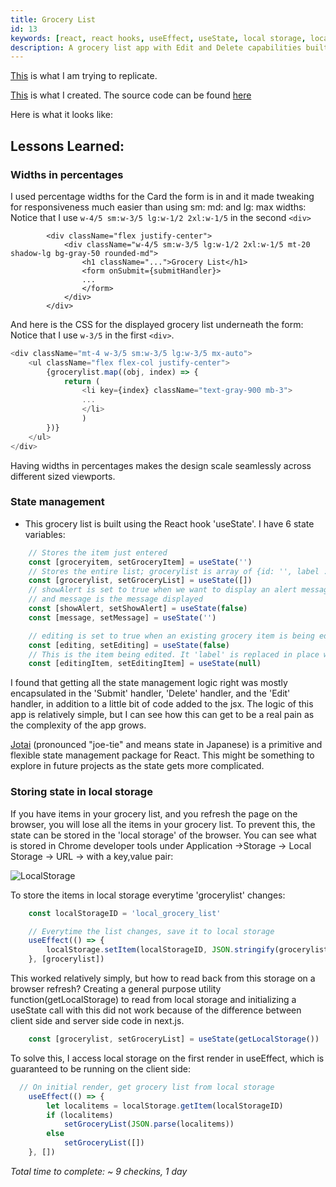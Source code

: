 ```yaml
---
title: Grocery List 
id: 13
keywords: [react, react hooks, useEffect, useState, local storage, localstorage, next.js, nextjs, state management, form, forms]
description: A grocery list app with Edit and Delete capabilities built using react hooks on next.js
---
```

[This](https://react-projects-10-grocery-bud.netlify.app/) is what I am trying to replicate. 

[This](/grocery) is what I created. The source code can be found [here](https://github.com/pramam/nextjs-reactprojects/tree/main/components/13-GroceryList)

Here is what it looks like:
<div className="min-h-screen bg-gradient-to-tr from-yellow-500 via-red-600 to-yellow-500">
    <GroceryList />
</div>

## Lessons Learned:


### Widths in percentages

I used percentage widths for the Card the form is in and it made tweaking for responsiveness much easier than using sm: md: and lg: max widths:
Notice that I use `w-4/5 sm:w-3/5 lg:w-1/2 2xl:w-1/5` in the second `<div>`

```tsx
        <div className="flex justify-center">
            <div className="w-4/5 sm:w-3/5 lg:w-1/2 2xl:w-1/5 mt-20 shadow-lg bg-gray-50 rounded-md">
                <h1 className="...">Grocery List</h1>
                <form onSubmit={submitHandler}>
                ...
                </form>
            </div>
        </div>
```

And here is the CSS for the displayed grocery list underneath the form:
Notice that I use `w-3/5` in the first `<div>`.

```typescript
<div className="mt-4 w-3/5 sm:w-3/5 lg:w-3/5 mx-auto">
    <ul className="flex flex-col justify-center">
        {grocerylist.map((obj, index) => {
            return (
                <li key={index} className="text-gray-900 mb-3">
                ...
                </li>
                )
        })}
    </ul>
</div>
```

Having widths in percentages makes the design scale seamlessly across different sized viewports.

### State management

- This grocery list is built using the React hook 'useState'. I have 6 state variables:

``` typescript
    // Stores the item just entered
    const [groceryitem, setGroceryItem] = useState('')
    // Stores the entire list; grocerylist is array of {id: '', label :''}
    const [grocerylist, setGroceryList] = useState([])
    // showAlert is set to true when we want to display an alert message on top
    // and message is the message displayed
    const [showAlert, setShowAlert] = useState(false)
    const [message, setMessage] = useState('')

    // editing is set to true when an existing grocery item is being edited
    const [editing, setEditing] = useState(false)
    // This is the item being edited. It 'label' is replaced in place with a new value
    const [editingItem, setEditingItem] = useState(null)
```

I found that getting all the state management logic right was mostly encapsulated in the 'Submit' handler, 'Delete' handler, and the 'Edit' handler, in addition to a little bit of code added to the jsx.
The logic of this app is relatively simple, but I can see how this can get to be a real pain as the complexity of the app grows.

[Jotai](https://github.com/pmndrs/jotai) (pronounced "joe-tie" and means state in Japanese) is a primitive and flexible state management package for React. This might be something to explore in future projects as the state gets more complicated.

### Storing state in local storage

If you have items in your grocery list, and you refresh the page on the browser, you will lose all the items in your grocery list. To prevent this, the state can be stored in the 'local storage' of the browser.
You can see what is stored in Chrome developer tools under Application ->Storage -> Local Storage -> URL -> with a key,value pair:

![LocalStorage](/blog/GroceryList/Screenshot-LocalStorage.png)

To store the items in local storage everytime 'grocerylist' changes:

```typescript
    const localStorageID = 'local_grocery_list'

    // Everytime the list changes, save it to local storage
    useEffect(() => {
        localStorage.setItem(localStorageID, JSON.stringify(grocerylist))
    }, [grocerylist])
```

This worked relatively simply, but how to read back from this storage on a browser refresh? Creating a general purpose utility function(getLocalStorage) to read from local storage and initializing a useState call with this did not work because of the difference between client side and server side code in next.js.

```typescript
    const [grocerylist, setGroceryList] = useState(getLocalStorage())
```

To solve this, I access local storage on the first render in useEffect, which is guaranteed to be running on the client side:

```typescript
  // On initial render, get grocery list from local storage
    useEffect(() => {
        let localitems = localStorage.getItem(localStorageID)
        if (localitems)
            setGroceryList(JSON.parse(localitems))
        else
            setGroceryList([])
    }, [])
```

_Total time to complete: ~ 9 checkins, 1 day_
